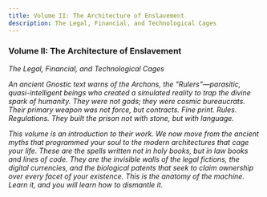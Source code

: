 ```yaml
---
title: Volume II: The Architecture of Enslavement
description: The Legal, Financial, and Technological Cages
---
```


### **Volume II: The Architecture of Enslavement**

*The Legal, Financial, and Technological Cages*

*An ancient Gnostic text warns of the Archons, the "Rulers"—parasitic, quasi-intelligent beings who created a simulated reality to trap the divine spark of humanity. They were not gods; they were cosmic bureaucrats. Their primary weapon was not force, but contracts. Fine print. Rules. Regulations. They built the prison not with stone, but with language.*

*This volume is an introduction to their work. We now move from the ancient myths that programmed your soul to the modern architectures that cage your life. These are the spells written not in holy books, but in law books and lines of code. They are the invisible walls of the legal fictions, the digital currencies, and the biological patents that seek to claim ownership over every facet of your existence. This is the anatomy of the machine. Learn it, and you will learn how to dismantle it.*
